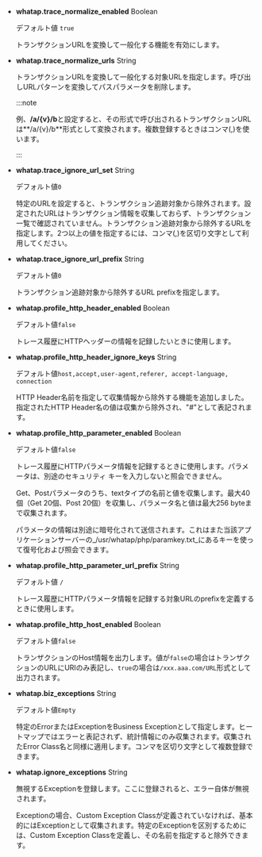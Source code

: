 -   **whatap.trace_normalize_enabled** <span class='type'>Boolean</span>

    デフォルト値 `true`

    トランザクションURLを変換して一般化する機能を有効にします。

-   **whatap.trace_normalize_urls** <span class='type'>String</span>

    トランザクションURLを変換して一般化する対象URLを指定します。呼び出しURLパターンを変換してパスパラメータを削除します。      

    :::note

    例、**/a/{v}/b**と設定すると、その形式で呼び出されるトランザクションURLは**/a/{v}/b**形式として変換されます。複数登録するときはコンマ(,)を使います。

    :::

-   **whatap.trace_ignore_url_set** <span class='type'>String</span>

    デフォルト値`0`

    特定のURLを設定すると、トランザクション追跡対象から除外されます。設定されたURLはトランザクション情報を収集しておらず、トランザクション 一覧で確認されていません。トランザクション追跡対象から除外するURLを指定します。2つ以上の値を指定するには、コンマ(,)を区切り文字として利用してください。

-   **whatap.trace_ignore_url_prefix** <span class='type'>String</span>

    デフォルト値`0`

    トランザクション追跡対象から除外するURL prefixを指定します。

-   **whatap.profile_http_header_enabled** <span class='type'>Boolean</span>

    デフォルト値`false`

    トレース履歴にHTTPヘッダーの情報を記録したいときに使用します。

-   **whatap.profile_http_header_ignore_keys** <span class='type'>String</span>

    デフォルト値`host,accept,user-agent,referer, accept-language, connection`

    HTTP Header名前を指定して収集情報から除外する機能を追加しました。指定されたHTTP Header名の値は収集から除外され、"#"として表記されます。

-   **whatap.profile_http_parameter_enabled** <span class='type'>Boolean</span>

    デフォルト値`false`

    トレース履歴にHTTPパラメータ情報を記録するときに使用します。パラメータは、別途のセキュリティ キーを入力しないと照会できません。

    Get、Postパラメータのうち、textタイプの名前と値を収集します。最大40個（Get 20個、Post 20個）を収集し、パラメータ名と値は最大256 byteまで収集されます。

    パラメータの情報は別途に暗号化されて送信されます。これはまた当該アプリケーションサーバーの_/usr/whatap/php/paramkey.txt_にあるキーを使って復号化および照会できます。

-   **whatap.profile_http_parameter_url_prefix** <span class='type'>String</span>

    デフォルト値 `/`

    トレース履歴にHTTPパラメータ情報を記録する対象URLのprefixを定義するときに使用します。

-   **whatap.profile_http_host_enabled** <span class='type'>Boolean</span>

    デフォルト値`false`

    トランザクションのHost情報を出力します。値が`false`の場合はトランザクションのURLにURIのみ表記し、`true`の場合は`/xxx.aaa.com/URL`形式として出力されます。

-   **whatap.biz_exceptions** <span class='type'>String</span>

    デフォルト値`Empty`

    特定のErrorまたはExceptionをBusiness Exceptionとして指定します。ヒートマップではエラーと表記されず、統計情報にのみ収集されます。収集されたError Class名と同様に適用します。コンマを区切り文字として複数登録できます。

-   **whatap.ignore_exceptions** <span class='type'>String</span>

    無視するExceptionを登録します。ここに登録されると、エラー自体が無視されます。 

    Exceptionの場合、Custom Exception Classが定義されていなければ、基本的にはExceptionとして収集されます。特定のExceptionを区別するためには、Custom Exception Classを定義し、その名前を指定すると除外できます。
